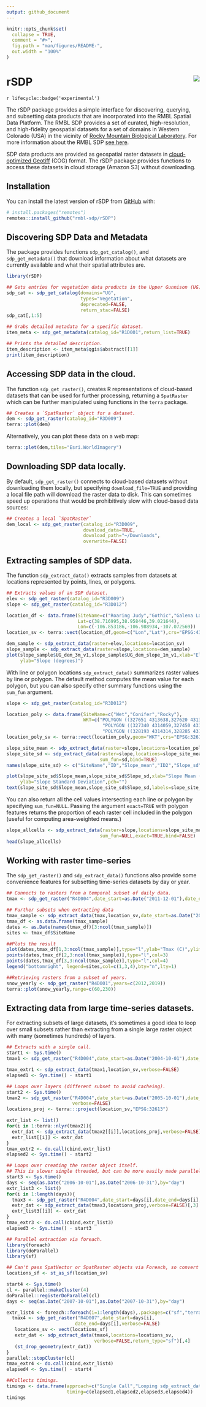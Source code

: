 ```yaml
---
output: github_document
---
```


<!-- README.md is generated from README.Rmd. Please edit that file -->

```r
knitr::opts_chunk$set(
  collapse = TRUE,
  comment = "#>",
  fig.path = "man/figures/README-",
  out.width = "100%"
)
```

# rSDP <img src="man/figures/logo.png" align="right" />

<!-- badges: start -->
`r lifecycle::badge('experimental')`
<!-- badges: end -->

The rSDP package provides a simple interface for discovering, querying, and subsetting data products that are incorporated into the RMBL Spatial Data Platform. The RMBL SDP provides a set of curated, high-resolution, and high-fidelity geospatial datasets for a set of domains in Western Colorado (USA) in the vicinity of [Rocky Mountain Biological Laboratory](https://rmbl.org). For more information about the RMBL SDP [see here](https://www.rmbl.org/scientists/resources/spatial-data-platform/).

SDP data products are provided as geospatial raster datasets in [cloud-optimized Geotiff]() (COG) format. The rSDP package provides functions to access these datasets in cloud storage (Amazon S3) without downloading.

## Installation

You can install the latest version of rSDP from [GitHub](https://github.com/) with:

```r
# install.packages("remotes")
remotes::install_github("rmbl-sdp/rSDP")
```

## Discovering SDP Data and Metadata

The package provides functions `sdp_get_catalog()`, and `sdp_get_metadata()` that download information about what datasets are currently available and what their spatial attributes are.

```r
library(rSDP)

## Gets entries for vegetation data products in the Upper Gunnison (UG) domain.
sdp_cat <- sdp_get_catalog(domains="UG", 
                           types="Vegetation",
                           deprecated=FALSE,
                           return_stac=FALSE)
sdp_cat[,1:5]
```

```r
## Grabs detailed metadata for a specific dataset.
item_meta <- sdp_get_metadata(catalog_id="R1D001",return_list=TRUE)

## Prints the detailed description.
item_description <- item_meta$qgis$abstract[[1]]
print(item_description)
```
## Accessing SDP data in the cloud.

The function `sdp_get_raster()`, creates R representations of cloud-based datasets that can be used for further processing, returning a `SpatRaster` which can be further manipulated using functions in the `terra` package.

```r
## Creates a `SpatRaster` object for a dataset.
dem <- sdp_get_raster(catalog_id="R3D009")
terra::plot(dem)
```
Alternatively, you can plot these data on a web map:

```r
terra::plet(dem,tiles="Esri.WorldImagery")
```
## Downloading SDP data locally.

By default, `sdp_get_raster()` connects to cloud-based datasets without downloading them locally, but specifying `download_file=TRUE` and providing a local file path will download the raster data to disk. This can sometimes speed up operations that would be prohibitively slow with cloud-based data sources:

```r
## Creates a local `SpatRaster`
dem_local <- sdp_get_raster(catalog_id="R3D009",
                            download_data=TRUE,
                            download_path="~/Downloads", 
                            overwrite=FALSE)
```

## Extracting samples of SDP data.

The function `sdp_extract_data()` extracts samples from datasets at locations represented by points, lines, or polygons.
```r
## Extracts values of an SDP dataset.
elev <- sdp_get_raster(catalog_id="R3D009")
slope <- sdp_get_raster(catalog_id="R3D012")

location_df <- data.frame(SiteName=c("Roaring Judy","Gothic","Galena Lake"),
                          Lat=c(38.716995,38.958446,39.021644),
                          Lon=c(-106.853186,-106.988934,-107.072569))
location_sv <- terra::vect(location_df,geom=c("Lon","Lat"),crs="EPSG:4327")

dem_sample <- sdp_extract_data(raster=elev,locations=location_sv)
slope_sample <- sdp_extract_data(raster=slope,locations=dem_sample)
plot(slope_sample$UG_dem_3m_v1,slope_sample$UG_dem_slope_1m_v1,xlab="Elevation (m).",
     ylab="Slope (degrees)")
```

With line or polygon locations `sdp_extract_data()` summarizes raster values by line or polygon. The default method computes the mean value for each polygon, but you can also specify other summary functions using the `sum_fun` argument. 

```r
slope <- sdp_get_raster(catalog_id="R3D012")

location_poly <- data.frame(SiteName=c("Wet","Conifer","Rocky"),
                            WKT=c("POLYGON ((327651 4313638,327620 4313727,327693 4313759, 327651 4313638))",
                                   "POLYGON ((327340 4314059,327450 4314026,327418 4313970,327340 4314059))",
                                   "POLYGON ((328193 4314314,328285 4314274,328244 4314223, 328193 4314314))"))
location_poly_sv <- terra::vect(location_poly,geom="WKT",crs="EPSG:32613")

slope_site_mean <- sdp_extract_data(raster=slope,locations=location_poly_sv)
slope_site_sd <- sdp_extract_data(raster=slope,locations=slope_site_mean,
                                  sum_fun=sd,bind=TRUE)
names(slope_site_sd) <- c("SiteName","ID","Slope_mean","ID2","Slope_sd")

plot(slope_site_sd$Slope_mean,slope_site_sd$Slope_sd,xlab="Slope Mean (deg.)",
     ylab="Slope Standard Deviation",pch="")
text(slope_site_sd$Slope_mean,slope_site_sd$Slope_sd,labels=slope_site_sd$SiteName)
```
You can also return all the cell values intersecting each line or polygon by specifying `sum_fun=NULL`. Passing the argument `exact=TRUE` with polygon features returns the proportion of each raster cell included in the polygon (useful for computing area-weighted means.)

```r
slope_allcells <- sdp_extract_data(raster=slope,locations=slope_site_mean,
                                  sum_fun=NULL,exact=TRUE,bind=FALSE)
head(slope_allcells)
```

## Working with raster time-series

The `sdp_get_raster()` and `sdp_extract_data()` functions also provide some convenience features for subsetting time-series datasets by day or year.

```r
## Connects to rasters from a temporal subset of daily data.
tmax <- sdp_get_raster("R4D004",date_start=as.Date("2011-12-01"),date_end=as.Date("2011-12-30"))

## Further subsets when extracting data
tmax_sample <- sdp_extract_data(tmax,location_sv,date_start=as.Date("2011-12-01"),date_end=as.Date("2011-12-20"))
tmax_df <- as.data.frame(tmax_sample)
dates <- as.Date(names(tmax_df)[3:ncol(tmax_sample)])
sites <- tmax_df$SiteName

##Plots the result
plot(dates,tmax_df[1,3:ncol(tmax_sample)],type="l",ylab="Tmax (C)",ylim=c(-15,7))
points(dates,tmax_df[2,3:ncol(tmax_sample)],type="l",col=3)
points(dates,tmax_df[3,3:ncol(tmax_sample)],type="l",col=4)
legend("bottomright", legend=sites,col=c(1,3,4),bty="n",lty=1)

##Retrieving rasters from a subset of years.
snow_yearly <- sdp_get_raster("R4D001",years=c(2012,2019))
terra::plot(snow_yearly,range=c(60,230))
```

## Extracting data from large time-series datasets.

For extracting subsets of large datasets, it's sometimes a good idea to loop over small subsets rather than extracting from a single large raster object with many (sometimes hundreds) of layers.

```r
## Extracts with a single call.
start1 <- Sys.time()
tmax1 <- sdp_get_raster("R4D004",date_start=as.Date("2004-10-01"),date_end=as.Date("2004-10-31"))

tmax_extr1 <- sdp_extract_data(tmax1,location_sv,verbose=FALSE)
elapsed1 <- Sys.time() - start1

## Loops over layers (different subset to avoid cacheing).
start2 <- Sys.time()
tmax2 <- sdp_get_raster("R4D004",date_start=as.Date("2005-10-01"),date_end=as.Date("2005-10-31"),
                        verbose=FALSE)
locations_proj <- terra:::project(location_sv,"EPSG:32613")

extr_list <- list()
for(i in 1:terra::nlyr(tmax2)){
  extr_dat <- sdp_extract_data(tmax2[[i]],locations_proj,verbose=FALSE)[,3]
  extr_list[[i]] <- extr_dat
}
tmax_extr2 <- do.call(cbind,extr_list)
elapsed2 <- Sys.time() - start2

## Loops over creating the raster object itself. 
## This is slower single threaded, but can be more easily made parallel.
start3 <- Sys.time()
days <- seq(as.Date("2006-10-01"),as.Date("2006-10-31"),by="day")
extr_list3 <- list()
for(i in 1:length(days)){
  tmax3 <- sdp_get_raster("R4D004",date_start=days[i],date_end=days[i],verbose=FALSE)
  extr_dat <- sdp_extract_data(tmax3,locations_proj,verbose=FALSE)[,3]
  extr_list3[[i]] <- extr_dat
}
tmax_extr3 <- do.call(cbind,extr_list3)
elapsed3 <- Sys.time() - start3

## Parallel extraction via foreach.
library(foreach)
library(doParallel)
library(sf)

## Can't pass SpatVector or SpatRaster objects via Foreach, so convert to sf.
locations_sf <- st_as_sf(location_sv)

start4 <- Sys.time()
cl <- parallel::makeCluster(4)
doParallel::registerDoParallel(cl)
days <- seq(as.Date("2007-10-01"),as.Date("2007-10-31"),by="day")

extr_list4 <- foreach::foreach(i=1:length(days),.packages=c("sf","terra","rSDP")) %dopar% {
  tmax4 <- sdp_get_raster("R4D007",date_start=days[i],
                         date_end=days[i],verbose=FALSE)
   locations_sv <- vect(locations_sf)
   extr_dat <- sdp_extract_data(tmax4,locations=locations_sv,
                                verbose=FALSE,return_type="sf")[,4]
   (st_drop_geometry(extr_dat))
}
parallel::stopCluster(cl)
tmax_extr4 <- do.call(cbind,extr_list4)
elapsed4 <- Sys.time() - start4

##Collects timings.
timings <- data.frame(approach=c("Single Call","Looping sdp_extract_data()","Looping over sdp_get_raster()","Foreach"),
                      timing=c(elapsed1,elapsed2,elapsed3,elapsed4))
timings
```
